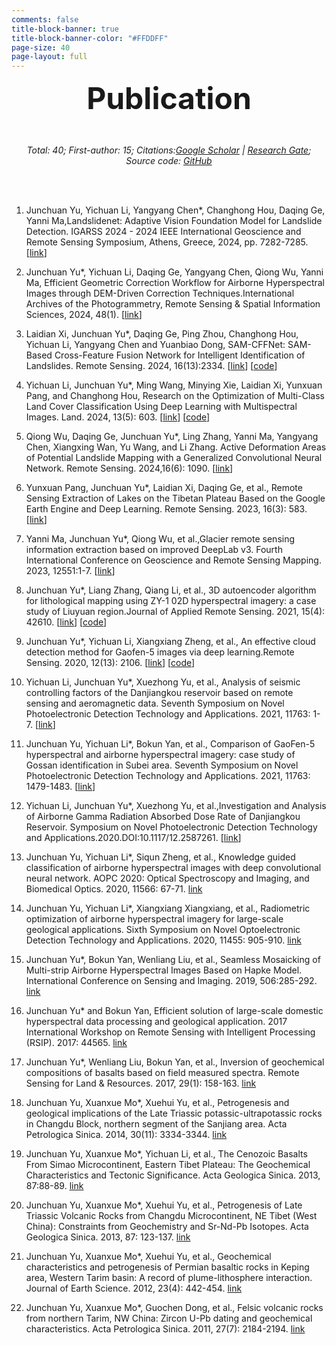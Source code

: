 ```yaml
---
comments: false
title-block-banner: true
title-block-banner-color: "#FFDDFF"
page-size: 40  
page-layout: full
---
```



<center><font size=28 >**Publication**</font></center>
<br>

<center> _Total: 40; First-author: 15; Citations:[Google Scholar](https://scholar.google.com/citations?user=zRCPlPwAAAAJ&hl=en) | [Research Gate](https://www.researchgate.net/profile/Junchuan-Yu/research); Source code: [GitHub](https://github.com/JunchuanYu)_</center>

<br>
<br>

1. Junchuan Yu, Yichuan Li, Yangyang Chen*, Changhong Hou, Daqing Ge, Yanni Ma,Landslidenet: Adaptive Vision Foundation Model for Landslide Detection. IGARSS 2024 - 2024 IEEE International Geoscience and Remote Sensing Symposium, Athens, Greece, 2024, pp. 7282-7285. [[link](https://ieeexplore.ieee.org/document/10641507)] 
<br>

2. Junchuan Yu*, Yichuan Li, Daqing Ge, Yangyang Chen, Qiong Wu, Yanni Ma, Efficient Geometric Correction Workflow for Airborne Hyperspectral Images through DEM-Driven Correction Techniques.International Archives of the Photogrammetry, Remote Sensing & Spatial Information Sciences, 2024, 48(1). [[link](https://isprs-archives.copernicus.org/articles/XLVIII-1-2024/831/2024/isprs-archives-XLVIII-1-2024-831-2024.html)]
<br>

3. Laidian Xi, Junchuan Yu*, Daqing Ge, Ping Zhou, Changhong Hou, Yichuan Li, Yangyang Chen and Yuanbiao Dong, SAM-CFFNet: SAM-Based Cross-Feature Fusion Network for Intelligent Identification of Landslides. Remote Sensing. 2024, 16(13):2334. [[link](https://www.mdpi.com/2072-4292/16/13/2334)] [[code](https://github.com/JunchuanYu/SAM-CFFNet)]
<br>

4. Yichuan Li, Junchuan Yu*, Ming Wang, Minying Xie, Laidian Xi, Yunxuan Pang, and Changhong Hou, Research on the Optimization of Multi-Class Land Cover Classification Using Deep Learning with Multispectral Images. Land. 2024, 13(5): 603. [[link](https://www.mdpi.com/2073-445X/13/5/603)] [[code](https://github.com/JunchuanYu/OUNet_for_multi-class_land_cover_classification)]
<br>

5. Qiong Wu, Daqing Ge, Junchuan Yu*, Ling Zhang, Yanni Ma, Yangyang Chen, Xiangxing Wan, Yu Wang, and Li Zhang. Active Deformation Areas of Potential Landslide Mapping with a Generalized Convolutional Neural Network. Remote Sensing. 2024,16(6): 1090. [[link](https://www.mdpi.com/2072-4292/16/6/1090)]
<br>

6. Yunxuan Pang, Junchuan Yu*, Laidian Xi, Daqing Ge, et al., Remote Sensing Extraction of Lakes on the Tibetan Plateau Based on the Google Earth Engine and Deep Learning. Remote Sensing. 2023, 16(3): 583. [[link](https://www.mdpi.com/2072-4292/16/3/583)] 
<br>

7. Yanni Ma, Junchuan Yu*, Qiong Wu, et al.,Glacier remote sensing information extraction based on improved DeepLab v3. Fourth International Conference on Geoscience and Remote Sensing Mapping. 2023, 12551:1-7.  [[link](https://www.spiedigitallibrary.org/conference-proceedings-of-spie/12551/2668425/Glacier-remote-sensing-information-extraction-based-on-improved-DeepLab-v3/10.1117/12.2668425.short)]
<br>

8. Junchuan Yu*, Liang Zhang, Qiang Li, et al., 3D autoencoder algorithm for lithological mapping using ZY-1 02D hyperspectral imagery: a case study of Liuyuan region.Journal of Applied Remote Sensing. 2021, 15(4): 42610. [[link](https://www.spiedigitallibrary.org/journals/3D-autoencoder-algorithm-for-lithological-mapping-using-ZY-1-02D/volume-15/issue-04/042610/3D-autoencoder-algorithm-for-lithological-mapping-using-ZY-1-02D/10.1117/1.JRS.15.042610.full?webSyncID=d8b047e9-226b-5a83-74c4-20b2168a0c7e&sessionGUID=edcdec2b-2028-8671-519a-3c6967de0145&_ga=2.219605662.602220705.1672332814-1614319201.1654131863)] [[code](https://github.com/JunchuanYu/3DCAE_for_lithological_mapping)]
<br>

9. Junchuan Yu*, Yichuan Li, Xiangxiang Zheng, et al., An effective cloud detection method for Gaofen-5 images via deep learning.Remote Sensing. 2020, 12(13): 2106. [[link](https://www.mdpi.com/2072-4292/12/13/2106)] [[code](https://github.com/JunchuanYu/MFGNet_Cloud_Detection_Remote_Sensing)]
<br>

10. Yichuan Li, Junchuan Yu*, Xuezhong Yu, et al., Analysis of seismic controlling factors of the Danjiangkou reservoir based on remote sensing and aeromagnetic data. Seventh Symposium on Novel Photoelectronic Detection Technology and Applications. 2021, 11763: 1-7. [[link](https://www.spiedigitallibrary.org/conference-proceedings-of-spie/11763/117635J/Comparison-of-GaoFen-5-hyperspectral-and-airborne-hyperspectral-imagery/10.1117/12.2587248.short)]
<br>

11. Junchuan Yu, Yichuan Li*, Bokun Yan, et al., Comparison of GaoFen-5 hyperspectral and airborne hyperspectral imagery: case study of Gossan identification in Subei area. Seventh Symposium on Novel Photoelectronic Detection Technology and Applications. 2021, 11763: 1479-1483. [[link](https://www.spiedigitallibrary.org/conference-proceedings-of-spie/11763/117635J/Comparison-of-GaoFen-5-hyperspectral-and-airborne-hyperspectral-imagery/10.1117/12.2587248.short?_ga=2.261679626.602220705.1672332814-1614319201.1654131863&SSO=1)]
<br>

12. Yichuan Li, Junchuan Yu*, Xuezhong Yu, et al.,Investigation and Analysis of Airborne Gamma Radiation Absorbed Dose Rate of Danjiangkou Reservoir. Symposium on Novel Photoelectronic Detection Technology and Applications.2020.DOI:10.1117/12.2587261. [[link](https://iopscience.iop.org/article/10.1088/1755-1315/660/1/012126)]
<br>


13. Junchuan Yu, Yichuan Li*, Siqun Zheng, et al., Knowledge guided classification of airborne hyperspectral images with deep convolutional neural network. AOPC 2020: Optical Spectroscopy and Imaging, and Biomedical Optics. 2020, 11566: 67-71. [link](https://spie.org/Publications/Proceedings/Paper/10.1117/12.2576383)
<br>


14. Junchuan Yu, Yichuan Li*, Xiangxiang Xiangxiang, et al., Radiometric optimization of airborne hyperspectral imagery for large-scale geological applications. Sixth Symposium on Novel Optoelectronic Detection Technology and Applications. 2020, 11455: 905-910. [link](https://spie.org/Publications/Proceedings/Paper/10.1117/12.2564651)
<br>


15. Junchuan Yu*, Bokun Yan, Wenliang Liu, et al., Seamless Mosaicking of Multi-strip Airborne Hyperspectral Images Based on Hapke Model. International Conference on Sensing and Imaging. 2019, 506:285-292. [link](https://link.springer.com/chapter/10.1007/978-3-319-91659-0_22)
<br>


16. Junchuan Yu* and Bokun Yan, Efficient solution of large-scale domestic hyperspectral data processing and geological application. 2017 International Workshop on Remote Sensing with Intelligent Processing (RSIP). 2017: 44565. [link](https://ieeexplore.ieee.org/document/7970774)
<br>


17. Junchuan Yu*, Wenliang Liu, Bokun Yan, et al., Inversion of geochemical compositions of basalts based on field measured spectra. Remote Sensing for Land & Resources. 2017, 29(1): 158-163. [link](https://www.gtzyyg.com/EN/10.6046/gtzyyg.2017.01.24#AbstractTab)
<br>


18. Junchuan Yu, Xuanxue Mo*, Xuehui Yu, et al., Petrogenesis and geological implications of the Late Triassic potassic-ultrapotassic rocks in Changdu Block, northern segment of the Sanjiang area. Acta Petrologica Sinica. 2014, 30(11): 3334-3344. [link](http://www.ysxb.ac.cn/article/id/aps_20141116)
<br>


19. Junchuan Yu, Xuanxue Mo*, Yichuan Li, et al., The Cenozoic Basalts From Simao Microcontinent, Eastern Tibet Plateau: The Geochemical Characteristics and Tectonic Significance. Acta Geologica Sinica. 2013, 87:88-89. [link](https://www.researchgate.net/publication/354652192_The_Cenozoic_Basalts_From_Simao_Microcontinent_Eastern_Tibet_Plateau_The_Geochemical_Characteristics_and_Tectonic_Significance)
<br>


20. Junchuan Yu, Xuanxue Mo*, Xuehui Yu, et al., Petrogenesis of Late Triassic Volcanic Rocks from Changdu Microcontinent, NE Tibet (West China): Constraints from Geochemistry and Sr-Nd-Pb Isotopes. Acta Geologica Sinica. 2013, 87: 123-137. [link](https://www.researchgate.net/publication/354652392_Petrogenesis_of_Late_Triassic_Volcanic_Rocks_from_Changdu_MicrocontinentNE_Tibet_West_China_Constraints_from_Geochemistry_and_Sr-Nd-Pb_Isotopes)
<br>


21. Junchuan Yu, Xuanxue Mo*, Xuehui Yu, et al., Geochemical characteristics and petrogenesis of Permian basaltic rocks in Keping area, Western Tarim basin: A record of plume-lithosphere interaction. Journal of Earth Science. 2012, 23(4): 442-454. [link](https://www.researchgate.net/publication/257789171_Geochemical_characteristics_and_petrogenesis_of_Permian_basaltic_rocks_in_Keping_area_Western_Tarim_basin_A_record_of_plume-lithosphere_interaction)
<br>


22. Junchuan Yu, Xuanxue Mo*, Guochen Dong, et al., Felsic volcanic rocks from northern Tarim, NW China: Zircon U-Pb dating and geochemical characteristics. Acta Petrologica Sinica. 2011, 27(7): 2184-2194. [link](http://www.ysxb.ac.cn/article/id/aps_20110726)
<br>





